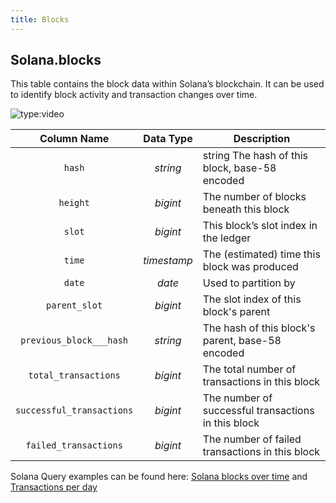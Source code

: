 ```yaml
---
title: Blocks
---
```


## Solana.blocks

This table contains the block data within Solana’s blockchain. It can be used to identify block activity and transaction changes over time.

![type:video](https://dune.com/embeds/1582515/2634478/fae7d1bb-b0c0-46b6-abc3-3da1c918233e)

| Column Name               | Data Type     | Description                                         |
| :-----------------------: | :-----------: | --------------------------------------------------- |
| `hash`                    | _string_      | string The hash of this block, base-58 encoded      |
| `height`                  | _bigint_      | The number of blocks beneath this block             |
| `slot`                    | _bigint_      | This block’s slot index in the ledger               |
| `time`                    | _timestamp_   | The (estimated) time this block was produced        |
| `date`                    | _date_        | Used to partition by                                |
| `parent_slot`             | _bigint_      | The slot index of this block's parent               |
| `previous_block___hash`   | _string_      | The hash of this block's parent, base-58 encoded    |
| `total_transactions`      | _bigint_      | The total number of transactions in this block      |
| `successful_transactions` | _bigint_      | The number of successful transactions in this block |
| `failed_transactions`     | _bigint_      | The number of failed transactions in this block     |

Solana Query examples can be found here: [Solana blocks over time](https://dune.xyz/queries/389979) and [Transactions per day](https://dune.xyz/queries/390045)